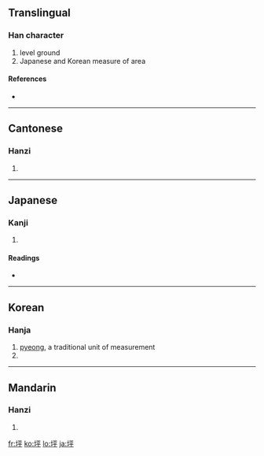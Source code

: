 ==Translingual==

===Han character===
{{Han char|rn=32|rad=土|as=05|sn=8|four=4114<sub>9</sub>|canj=土一火十 (GMFJ)|ids=⿰[[土]][[平]]}}

# level ground
# Japanese and Korean measure of area

====References====
* {{Han ref|kx=0226.220|dkj=04976|dj=0461.340|hdz=10430.090|uh=576A|ud=22378|bh=A957|bd=43351}}

----

==Cantonese==

===Hanzi===
{{yue-hanzi|jyut=|y=ping4}}

# {{defn|Cantonese}}

----

==Japanese==

===Kanji===
{{ja-kanji|grade=c|rs=土05}}

# {{defn|Japanese}}

====Readings====
* {{ja-readings|on=[[へい]] (hei), [[ひょう]] (hyō)|kun=[[つぼ]] (tsubo)}}

----

==Korean==

===Hanja===
{{ko-hanja|hangeul=평|rv=[[pyeong]]|mr=p'yŏng}}

# [[pyeong]], a traditional unit of measurement
# {{defn|Korean}}

----

==Mandarin==

===Hanzi===
{{cmn-hanzi|pin=[[píng]] ([[ping2]])|wg=p'ing<sup>2</sup>}}

# {{defn|Mandarin}}

[[fr:坪]]
[[ko:坪]]
[[lo:坪]]
[[ja:坪]]